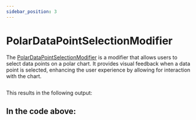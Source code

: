 ```yaml
---
sidebar_position: 3
---
```


# PolarDataPointSelectionModifier


The [PolarDataPointSelectionModifier](https://www.scichart.com/documentation/js/v4/typedoc/classes/polardatapointselectionmodifier.html) is a modifier that allows users to select data points on a polar chart. It provides visual feedback when a data point is selected, enhancing the user experience by allowing for interaction with the chart.

```ts showLineNumbers file=./demo.js start=region_A_start end=region_A_end
```

This results in the following output:

<ChartPreviewWrapper jsContent={polarDataPointSelectionModifier} />

In the code above:
-